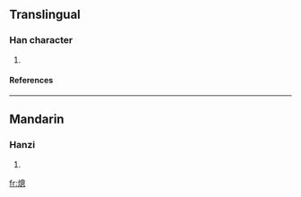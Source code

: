 ==Translingual==
===Han character===
{{Han char|rn=86|rad=火|as=11|sn=15|four=9603<sub>0</sub>|canj=火竹田心 (FHWP)}}
# {{defn|Han|sort=火11}}
====References====
{{Han ref|kx=0680.140|dkj=19326|dj=1091.200|hdz=32229.060|uh=719C|ud=29084|bh=E670|bd=58992}}

----
==Mandarin==
===Hanzi===
{{cmn-hanzi|pin=[[zǒng]] (zong3)|wg=tsung<sup>3</sup>}}
# {{defn|Mandarin}}

[[fr:熜]]